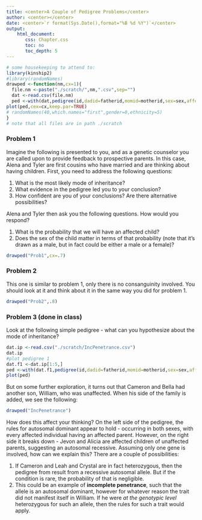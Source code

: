 ```yaml
---
title: <center>A Couple of Pedigree Problems</center>
author: <center></center>
date: <center>`r format(Sys.Date(),format="%B %d %Y")`</center>
output: 
    html_document:
       css: Chapter.css
       toc: no
       toc_depth: 5
---
```


```r
# some housekeeping to attend to:
library(kinship2)
#library(randomNames)
drawped <-function(nm,cx=1){
  file.nm <-paste("./scratch/",nm,".csv",sep="")
  dat <-read.csv(file.nm)
  ped <-with(dat,pedigree(id,dadid=fatherid,momid=motherid,sex=sex,affected=aff,missid="0"))
plot(ped,cex=cx,keep.par=TRUE)
# randomNames(40,which.names="first",gender=0,ethnicity=5)
}
# note that all files are in path ./scratch
```
### Problem 1

Imagine the following is presented to you, and  as a genetic counselor you are  called upon to provide feedback to prospective parents.  In this case, Alena and Tyler are first cousins who have married and are thinking about having children.  First, you need to address the following questions:

1.  What is the most likely mode of inheritance?
2.  What evidence in the pedigree led you to your conclusion?
3.  How confident are you of your conclusions?  Are there alternative possibilities?

Alena and Tyler then ask you the following questions.  How would you respond?

1.  What is the probability that we will have an affected child?
2.  Does the sex of the child matter in terms of that probability (note that it's drawn as a male, but in fact could be either a male or a female)?

```r
drawped("Prob1",cx=.7)
```

### Problem 2

This one is similar to problem 1, only there is no consanguinity involved.  You should look at it and think about it in the same way you did for problem 1.

```r
drawped("Prob2",.8)
```

### Problem 3 (done in class)

Look at the following simple pedigree - what can you hypothesize about the mode of inheritance?

```r
dat.ip <-read.csv("./scratch/IncPenetrance.csv")
dat.ip
#plot pedigree 1
dat.f1 <-dat.ip[1:5,]
ped <-with(dat.f1,pedigree(id,dadid=fatherid,momid=motherid,sex=sex,affected=aff,missid="0"))
plot(ped)
```

But on some further exploration, it turns out that Cameron and Bella had another son, William, who was unaffected.  When his side of the family is added, we see the following:

```r
drawped("IncPenetrance")
```
How does this affect your thinking?  On the left side of the pedigree, the rules for autosomal dominant appear to hold - occurring in both sexes, with every affected individual having an affected parent.  However, on the right side it breaks down - Jevon and Alicia are affected children of unaffected parents, suggesting an autosomal recessive.  Assuming only one gene is involved, how can we explain this?  There are a couple of possibilities:

1.  If Cameron and Leah and Crystal are in fact heterozygous, then the pedigree from result from a recessive autosomal allele.  But if the condition is rare, the probability of that is negligible.
2.  This could be an example of **incomplete penetrance**, such that the allele is an autosomal dominant, however for whatever reason the trait did not manifest itself in William.  If he were *at the genotypic level* heterozygous for such an allele, then the rules for such a trait would apply.
